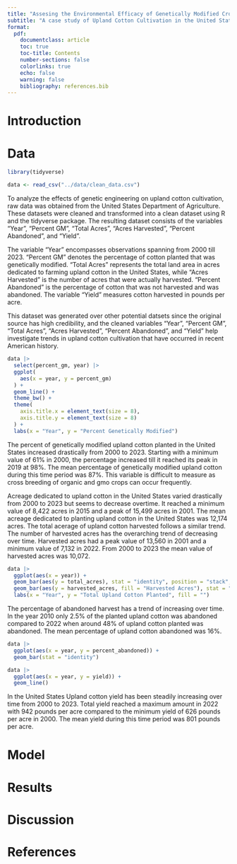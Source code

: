 ```yaml
---
title: "Assesing the Environmental Efficacy of Genetically Modified Crops"
subtitle: "A case study of Upland Cotton Cultivation in the United States"
format: 
  pdf:
    documentclass: article
    toc: true
    toc-title: Contents
    number-sections: false
    colorlinks: true
    echo: false
    warning: false
    bibliography: references.bib
---
```


# Introduction 
# Data

```r
library(tidyverse)
```

```r
data <- read_csv("../data/clean_data.csv")
```
To analyze the effects of genetic engineering on upland cotton cultivation, raw data was obtained from the United States Department of Agriculture. These datasets were cleaned and transformed into a clean dataset using R and the tidyverse package. The resulting dataset consists of the variables "Year", "Percent GM", "Total Acres", "Acres Harvested", "Percent Abandoned", and "Yield". 


The variable "Year" encompasses observations spanning from 2000 till 2023. "Percent GM" denotes the percentage of cotton planted that was genetically modified. "Total Acres" represents the total land area in acres dedicated to farming upland cotton in the United States, while "Acres Harvested" is the number of acres that were actually harvested. "Percent Abandoned" is the percentage of cotton that was not harvested and was abandoned. The variable "Yield" measures cotton harvested in pounds per acre.


This dataset was generated over other potential datsets since the original source has high credibility, and the cleaned variables "Year", "Percent GM", "Total Acres", "Acres Harvested", "Percent Abandoned", and "Yield" help investigate trends in upland cotton cultivation that have occurred in recent American history. 

```r
data |>
  select(percent_gm, year) |>
  ggplot(
    aes(x = year, y = percent_gm)
  ) +
  geom_line() +
  theme_bw() +
  theme(
    axis.title.x = element_text(size = 8),
    axis.title.y = element_text(size = 8)
  ) +
  labs(x = "Year", y = "Percent Genetically Modified")
```

The percent of genetically modified upland cotton planted in the United States
increased drastically from 2000 to 2023. Starting with a minimum value of 61% in 2000, the percentage increased till it reached its peak in 2019 at 98%. The mean percentage of genetically modified upland cotton during this time period was 87%. 
This variable is difficult to measure as cross breeding of organic and gmo crops can occur frequently. 

Acreage dedicated to upland cotton in the United States varied drastically from 2000 to 2023 but seems to decrease overtime. It reached a minimum value of 8,422 acres in 2015 and a peak of 15,499 acres in 2001. The mean acreage dedicated to planting upland cotton in the United States was 12,174 acres. The total acerage of upland cotton harvested follows a similar trend. The number of harvested acres has the overarching trend of decreasing over time. Harvested acres had a peak value of 13,560 in 2001 and a minimum value of 7,132 in 2022. From 2000 to 2023 the mean value of harvested acres was 10,072.  


```r
data |>
  ggplot(aes(x = year)) +
  geom_bar(aes(y = total_acres), stat = "identity", position = "stack", width = 0.4) +
  geom_bar(aes(y = harvested_acres, fill = "Harvested Acres"), stat = "identity", position = "stack", width = 0.4) +
  labs(x = "Year", y = "Total Upland Cotton Planted", fill = "")
```

The percentage of abandoned harvest has a trend of increasing over time. In the year 2010 only 2.5% of the planted upland cotton was abandoned compared to 2022 when around 48% of upland cotton planted was abandoned. The mean percentage of upland cotton abandoned was 16%. 

```r
data |>
  ggplot(aes(x = year, y = percent_abandoned)) +
  geom_bar(stat = "identity")
```

```r
data |>
  ggplot(aes(x = year, y = yield)) +
  geom_line()
```
In the United States Upland cotton yield has been steadily increasing over time from 2000 to 2023. Total yield reached a maximum amount in 2022 with 942 pounds per acre compared to the minimum yield of 626 pounds per acre in 2000. The mean yield during this time period was 801 pounds per acre. 

# Model
# Results
# Discussion
# References

